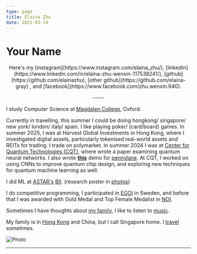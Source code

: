 ```yaml
---
type: page
title: Elaina Zhu
date: 2021-03-19
---
```


# Your Name

  <center>
            <p>
              Here's my
                [instagram](https://www.instagram.com/elaina_zhu/),
                [linkedin](https://www.linkedin.com/in/elaina-zhu-wenxin-117538241/), 
                [github](https://github.com/elainazhu), 
                [other github](https://github.com/elaina-gray)
                , and 
                [facebook](https://www.facebook.com/zhu.wenxin.940).
             </p>
             <p>
             -----
             </p>
      </center>

I study Computer Science at [Magdalen College](https://www.magd.ox.ac.uk), Oxford. 

Currently in travelling, this summer I could be doing hongkong/ singapore/ new york/ london/ italy/ spain. I like playing poker/ (card/board) games. 
In summer 2025, I was at Harvest Global Investments in Hong Kong, where I investigated digital assets, particularly tokenised real-world assets and REITs for trading. I trade on polymarket. 
In summer 2024 I was at [Center for Quantum Technologies (CQT)](https://www.quantumlah.org), where wrote a paper examining quantum neural networks.
I also wrote [**this**](https://pennylane.ai/qml/demos/tutorial_post-variational_quantum_neural_networks/) demo for [pennylane](https://pennylane.ai).
At CQT, I worked on using CNNs to improve quantum chip design, and exploring new techniques for quantum machine learning as well.

I did ML at [ASTAR's](https://www.a-star.edu.sg) [BII](https://www.a-star.edu.sg/bii). (research poster in <a href = "https://elainazhu.com/photos"> photos</a>)

I do competitive programming, I participated in [EGOI](https://wwwdontmesswith6a.blogspot.com/2023/07/egoi-2023-singapore-team-results.html) in Sweden, and before that I was awarded with Gold Medal and Top Female Medalist in [NOI](https://noisg.comp.nus.edu.sg/noi/noiTwentySixResults.php#section3).

Sometimes I have thoughts about [my family](https://elainazhu.com/posts_archive/family), I like to listen to [music](https://elainazhu.com/posts_archive/songs).

My family is in [Hong Kong](https://elainazhu.com/posts_archive/hongkong) and China, but I call Singapore home. I [travel](https://elainazhu.com/posts_archive/travel) sometimes. 




<Image
  src="/images/self.jpg"
  alt="Photo"
  width={1125}
  height={750}
  priority
  className="next-image"
/>

---


